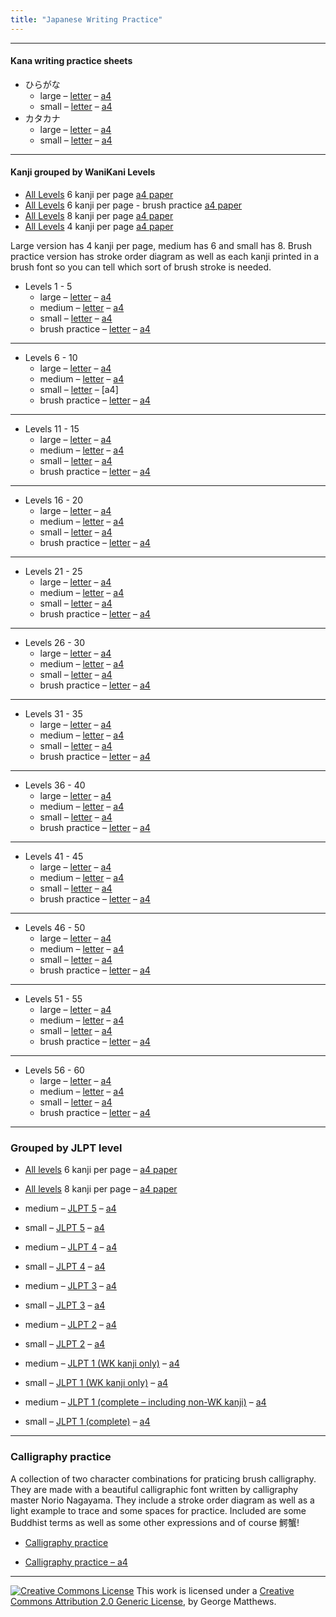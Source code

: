 ```yaml
---
title: "Japanese Writing Practice"
--- 
```



***

#### Kana writing practice sheets {.list}

- ひらがな
  - large -- [letter](hiragana-practice.pdf) -- [a4](hiragana-practice-a4.pdf)
  - small -- [letter](hiragana-practice-sm.pdf) -- [a4](hiragana-practice-sm-a4.pdf)
- カタカナ
  - large -- [letter](katakana-practice-a4.pdf) -- [a4](hiragana-practice-a4.pdf)
  - small -- [letter](katakana-practice-sm.pdf) -- [a4](katakana-practice-sm-a4.pdf)

***

#### Kanji grouped by WaniKani Levels {.list}

- [All Levels](zipped/WK.zip) 6 kanji per page [a4 paper](zipped/WK-a4.zip)
- [All Levels](zipped/WK-brush.zip) 6 kanji per page - brush practice [a4 paper](zipped/WK-brush-a4.zip)
- [All Levels](zipped/WK-sm.zip) 8 kanji per page [a4 paper](zipped/WK-sm-a4.zip)
- [All Levels](zipped/WK-lg.zip) 4 kanji per page [a4 paper](zipped/WK-lg-a4.zip)


Large version has 4 kanji per page, medium has 6 and small has 8. Brush practice version has stroke order diagram as well as each kanji printed in a brush font so you can tell which sort of brush stroke is needed. 

- Levels 1 - 5
  - large --  [letter](WK-1-5-writing-lg.pdf)  -- [a4](WK-1-5-writing-lg-a4.pdf)
  - medium --  [letter](WK-1-5-writing.pdf)  -- [a4](WK-1-5-writing-a4.pdf)
  - small --  [letter](WK-1-5-writing-sm.pdf)  -- [a4](WK-1-5-writing-sm-a4.pdf)
  - brush practice --  [letter](WK-1-5-fancy-writing.pdf)  -- [a4](WK-1-5-fancy-writing-a4.pdf)
  
***
  
- Levels 6 - 10
  - large --  [letter](WK-6-10-writing-lg.pdf)  -- [a4](WK-6-10-writing-lg-a4.pdf)
  - medium --  [letter](WK-6-10-writing.pdf)  -- [a4](WK-6-10-writing-a4.pdf)
  - small --  [letter](WK-6-10-writing-sm.pdf)  -- [a4]
  - brush practice --  [letter](WK-6-10-fancy-writing.pdf)  -- [a4](WK-6-10-fancy-writing-a4.pdf)
  
***
  
- Levels 11 - 15
  - large --  [letter](WK-11-15-writing-lg.pdf)  -- [a4](WK-11-15-writing-lg-a4.pdf)
  - medium --  [letter](WK-11-15-writing.pdf)  -- [a4](WK-11-15-writing-a4.pdf)
  - small --  [letter](WK-11-15-writing-sm.pdf)  -- [a4](WK-11-15-writing-sm-a4.pdf)
  - brush practice --  [letter](WK-11-15-fancy-writing.pdf)  -- [a4](WK-11-15-fancy-writing-a4.pdf)
  
***
  
- Levels 16 - 20
  - large --  [letter](WK-16-20-writing-lg.pdf)  -- [a4](WK-16-20-writing-lg-a4.pdf)
  - medium --  [letter](WK-16-20-writing.pdf)  -- [a4](WK-16-20-writing-a4.pdf)
  - small --  [letter](WK-16-20-writing-sm.pdf)  -- [a4](WK-16-20-writing-sm-a4.pdf)
  - brush practice --  [letter](WK-16-20-fancy-writing.pdf)  -- [a4](WK-16-20-fancy-writing-a4.pdf)
  
***
  
- Levels 21 - 25
  - large --  [letter](WK-21-25-writing-lg.pdf)  -- [a4](WK-21-25-writing-lg-a4.pdf)
  - medium --  [letter](WK-21-25-writing.pdf)  -- [a4](WK-21-25-writing-a4.pdf)
  - small --  [letter](WK-21-25-writing-sm.pdf)  -- [a4](WK-21-25-writing-sm-a4.pdf)
  - brush practice --  [letter](WK-21-25-fancy-writing.pdf)  -- [a4](WK-21-25-fancy-writing-a4.pdf)
  
***
  
- Levels 26 - 30
  - large --  [letter](WK-26-30-writing-lg.pdf)  -- [a4](WK-26-30-writing-lg-a4.pdf)
  - medium --  [letter](WK-26-30-writing.pdf)  -- [a4](WK-26-30-writing-a4.pdf)
  - small --  [letter](WK-26-30-writing-sm.pdf)  -- [a4](WK-26-30-writing-sm-a4.pdf)
  - brush practice --  [letter](WK-26-30-fancy-writing.pdf)  -- [a4](WK-26-30-fancy-writing-a4.pdf)
  
***
  
- Levels 31 - 35
  - large --  [letter](WK-31-35-writing-lg.pdf)  -- [a4](WK-31-35-writing-lg-a4.pdf)
  - medium --  [letter](WK-31-35-writing.pdf)  -- [a4](WK-31-35-writing-a4.pdf)
  - small --  [letter](WK-31-35-writing-sm.pdf)  -- [a4](WK-31-35-writing-sm-a4.pdf)
  - brush practice --  [letter](WK-31-35-fancy-writing.pdf)  -- [a4](WK-31-35-fancy-writing-a4.pdf)
  
***
  
- Levels 36 - 40
  - large --  [letter](WK-36-40-writing-lg.pdf)  -- [a4](WK-36-40-writing-lg-a4.pdf)
  - medium --  [letter](WK-36-40-writing.pdf)  -- [a4](WK-36-40-writing-a4.pdf)
  - small --  [letter](WK-36-40-writing-sm.pdf)  -- [a4](WK-36-40-writing-sm-a4.pdf)
  - brush practice --  [letter](WK-36-40-fancy-writing.pdf)  -- [a4](WK-36-40-fancy-writing-a4.pdf)
  
***
  
- Levels 41 - 45
  - large --  [letter](WK-41-45-writing-lg.pdf)  -- [a4](WK-41-45-writing-lg-a4.pdf)
  - medium --  [letter](WK-41-45-writing.pdf)  -- [a4](WK-41-45-writing-a4.pdf)
  - small --  [letter](WK-41-45-writing-sm.pdf)  -- [a4](WK-41-45-writing-sm-a4.pdf)
  - brush practice --  [letter](WK-41-45-fancy-writing.pdf)  -- [a4](WK-41-45-fancy-writing-a4.pdf)
  
***
  
- Levels 46 - 50
  - large --  [letter](WK-46-50-writing-lg.pdf)  -- [a4](WK-46-50-writing-lg-a4.pdf)
  - medium --  [letter](WK-46-50-writing.pdf)  -- [a4](WK-46-50-writing-a4.pdf)
  - small --  [letter](WK-46-50-writing-lg.pdf)  -- [a4](WK-46-50-writing-sm-a4.pdf)
  - brush practice --  [letter](WK-46-50-fancy-writing.pdf)  -- [a4](WK-46-50-fancy-writing-a4.pdf)
  
***
  
- Levels 51 - 55
  - large --  [letter](WK-51-55-writing-lg.pdf)  -- [a4](WK-51-55-writing-lg-a4.pdf)
  - medium --  [letter](WK-51-55-writing.pdf)  -- [a4](WK-51-55-writing-a4.pdf)
  - small --  [letter](WK-51-55-writing-sm.pdf)  -- [a4](WK-51-55-writing-sm-a4.pdf)
  - brush practice --  [letter](WK-51-55-fancy-writing.pdf)  -- [a4](WK-51-55-fancy-writing-a4.pdf)
  
***
  
- Levels 56 - 60
  - large --  [letter](WK-56-60-writing-lg.pdf)  -- [a4](WK-56-60-writing-lg-a4.pdf)
  - medium --  [letter](WK-56-60-writing.pdf)  -- [a4](WK-56-60-writing-a4.pdf)
  - small --  [letter](WK-56-60-writing-sm.pdf)  -- [a4](WK-56-60-writing-sm-a4.pdf)
  - brush practice --  [letter](WK-56-60-fancy-writing.pdf)  -- [a4](WK-56-60-fancy-writing-a4.pdf)
  
***

### Grouped by JLPT level {.list}

- [All levels](zipped/JLPT.zip) 6 kanji per page -- [a4 paper](zipped/JLPT-a4.zip)
- [All levels](zipped/JLPT-sm.zip) 8 kanji per page -- [a4 paper](zipped/JLPT-sm-a4.zip)

- medium -- [JLPT 5](JLPT-5-writing.pdf) -- [a4](JLPT-5-writing-a4.pdf)
- small -- [JLPT 5](JLPT-5-writing-sm.pdf) -- [a4](JLPT-5-writing-sm-a4.pdf)
- medium -- [JLPT 4](JLPT-4-writing.pdf) -- [a4](JLPT-4-writing-a4.pdf)
- small -- [JLPT 4](JLPT-4-writing-sm.pdf) -- [a4](JLPT-4-writing-sm-a4.pdf)
- medium -- [JLPT 3](JLPT-3-writing.pdf) -- [a4](JLPT-3-writing-a4.pdf)
- small -- [JLPT 3](JLPT-3-writing-sm.pdf) -- [a4](JLPT-3-writing-sm-a4.pdf)
- medium -- [JLPT 2](JLPT-2-writing.pdf) -- [a4](JLPT-2-writing-a4.pdf)
- small -- [JLPT 2](JLPT-2-writing-sm.pdf) -- [a4](JLPT-2-writing-sm-a4.pdf)
- medium -- [JLPT 1 (WK kanji only)](JLPT-1-writing.pdf) -- [a4](JLPT-1-writing-a4.pdf)
- small -- [JLPT 1 (WK kanji only)](JLPT-1-writing-sm.pdf) -- [a4](JLPT-1-writing-sm-a4.pdf)
- medium -- [JLPT 1 (complete -- including non-WK kanji)](JLPT-1-complete-writing.pdf) -- [a4](JLPT-1-complete-writing-a4.pdf)
- small -- [JLPT 1 (complete)](JLPT-1-complete-writing-sm.pdf) -- [a4](JLPT-1-complete-writing-sm-a4.pdf)

***
### Calligraphy practice {.list}

A collection of two character combinations for praticing brush calligraphy. They are made with a beautiful calligraphic font written by calligraphy master Norio Nagayama. They include a stroke order diagram as well as a light example to trace and some spaces for practice. Included are some Buddhist terms as well as some other expressions and of course 鰐蟹!

- [Calligraphy practice](calligraphy-practice.pdf)

- [Calligraphy practice -- a4](calligraphy-practice-a4.pdf)

***

<footer><a rel="license" href="http://creativecommons.org/licenses/by/2.0/"><img alt="Creative Commons License" class="cc-by" src="https://i.creativecommons.org/l/by/2.0/88x31.png" /></a> This work is licensed under a <a rel="license" href="http://creativecommons.org/licenses/by/2.0/">Creative Commons Attribution 2.0 Generic License</a>, by George Matthews.</footer>
